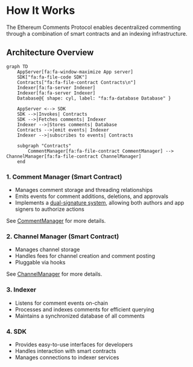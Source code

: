 # How It Works

The Ethereum Comments Protocol enables decentralized commenting through a combination of smart contracts and an indexing infrastructure.

## Architecture Overview

```mermaid
graph TD
    AppServer[fa:fa-window-maximize App server]
    SDK["fa:fa-file-code SDK"]
    Contracts["fa:fa-file-contract Contracts\n"]
    Indexer[fa:fa-server Indexer]
    Indexer[fa:fa-server Indexer]
    Database@{ shape: cyl, label: "fa:fa-database Database" }

    AppServer <--> SDK
    SDK -->|Invokes| Contracts
    SDK -->|Fetches comments| Indexer
    Indexer -->|Stores comments| Database
    Contracts -->|emit events| Indexer
    Indexer -->|subscribes to events| Contracts

    subgraph "Contracts"
        CommentManager[fa:fa-file-contract CommentManager] --> ChannelManager[fa:fa-file-contract ChannelManager]
    end
```

### 1. Comment Manager (Smart Contract)

- Manages comment storage and threading relationships
- Emits events for comment additions, deletions, and approvals
- Implements a [dual-signature system](/dual-signature-system), allowing both authors and app signers to authorize actions

See [CommentManager](/contract#comment-manager-contract-details) for more details.

### 2. Channel Manager (Smart Contract)

- Manages channel storage
- Handles fees for channel creation and comment posting
- Pluggable via hooks

See [ChannelManager](/contract#channel-manager-contract-details) for more details.

### 3. Indexer

- Listens for comment events on-chain
- Processes and indexes comments for efficient querying
- Maintains a synchronized database of all comments

### 4. SDK

- Provides easy-to-use interfaces for developers
- Handles interaction with smart contracts
- Manages connections to indexer services
